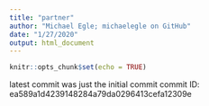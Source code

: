 ```yaml
---
title: "partner"
author: "Michael Egle; michaelegle on GitHub"
date: "1/27/2020"
output: html_document
---
```


```r
knitr::opts_chunk$set(echo = TRUE)
```

latest commit was just the initial commit
commit ID: ea589a1d4239148284a79da0296413cefa12309e
